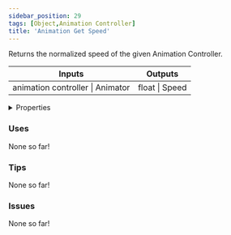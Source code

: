 ```yaml
---
sidebar_position: 29
tags: [Object,Animation Controller]
title: 'Animation Get Speed'
---
```


Returns the normalized speed of the given Animation Controller.



<IChip uuid="e73794bd-fd60-4284-90ca-f5169700fa23"/>

<table><thead><tr><th>Inputs</th><th>Outputs</th></tr></thead><tbody><tr><td>animation controller | Animator</td><td>float | Speed</td></tr></tbody></table>

<details>
  <summary>Properties</summary>
  <div>
    <div>
    <table>
      <tbody>
        <tr>
          <td>Is beta required?</td>
          <td>No</td>
        </tr>
        <tr>
          <td>Is chip a trolling risk?</td>
          <td>No</td>
        </tr>
        <tr>
          <td>Is chip a role assignment risk?</td>
          <td>No</td>
        </tr>
        <tr>
          <td>Chip UUID</td>
          <td>e73794bd-fd60-4284-90ca-f5169700fa23</td>
        </tr>
        <tr>
          <td>Room availability</td>
          <td>Available everywhere</td>
        </tr>
      </tbody>
    </table>
    </div>
  </div>
</details>

### Uses

None so far!

### Tips

None so far!

### Issues

None so far!
